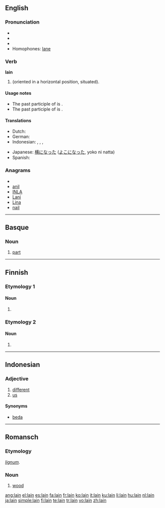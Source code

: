 ==English==

===Pronunciation===
* {{IPA|/lein/}}
* {{audio|en-us-lain.ogg|Audio (US)}}
* {{rhymes|eɪn}}
* Homophones: [[lane]]

===Verb===
'''lain'''

# {{past participle of|[[lie#Etymology 1|lie]]|nodot=1}} (oriented in a horizontal position, situated).

====Usage notes====
* The past participle of {{term||[[lie#Etymology 2|lie]]|deceive}} is {{term|lied|lang=en}}.
* The past participle of {{term||[[lay#Etymology 1|lay]]|put down}} is {{term|laid|lang=en}}.

====Translations====
{{trans-top|situated horizontally}}
* Dutch: {{t-|nl|gelegen}}
* German: {{t+|de|gelegen}}
* Indonesian: {{t-|id|baring|alt=berbaring|xs=Indonesian}}, {{t-|id|baring|alt=membaringkan|xs=Indonesian}}, {{t-|id|baring|alt=dibaringkan|xs=Indonesian}}, {{t-|id|baring|alt=terbaring|xs=Indonesian}}
{{trans-mid}}
* Japanese: [[横になった]] ([[よこになった]], yoko ni natta)
* Spanish: {{t-|es|tumbado}}
{{trans-bottom}}

===Anagrams===
* {{alphagram|ailn}}
* [[anil#English|anil]]
* [[INLA#English|INLA]]
* [[Lani#English|Lani]]
* [[Lina#English|Lina]]
* [[nail#English|nail]]

----

==Basque==

===Noun===
{{eu-noun}}

# [[part]]

----

==Finnish==

===Etymology 1===

====Noun====
{{infl|fi|noun form}}

# {{fi-form of|type=noun|case=instructive|pl=plural|[[laki]]}}

===Etymology 2===

====Noun====
{{infl|fi|noun form}}

# {{fi-form of|type=noun|case=genitive|pl=singular|[[laki]]}}

----

==Indonesian==

===Adjective===
{{infl|id|adjective}}

# [[different]]
# [[us]]

====Synonyms====
* [[beda]]

----

==Romansch==

===Etymology===
{{etyl|la|rm}} ''[[lignum]]''.

===Noun===
{{infl|rm|noun|m}}

# [[wood]]

[[ang:lain]]
[[el:lain]]
[[es:lain]]
[[fa:lain]]
[[fr:lain]]
[[ko:lain]]
[[it:lain]]
[[ku:lain]]
[[li:lain]]
[[hu:lain]]
[[nl:lain]]
[[ja:lain]]
[[simple:lain]]
[[fi:lain]]
[[te:lain]]
[[tr:lain]]
[[vo:lain]]
[[zh:lain]]
